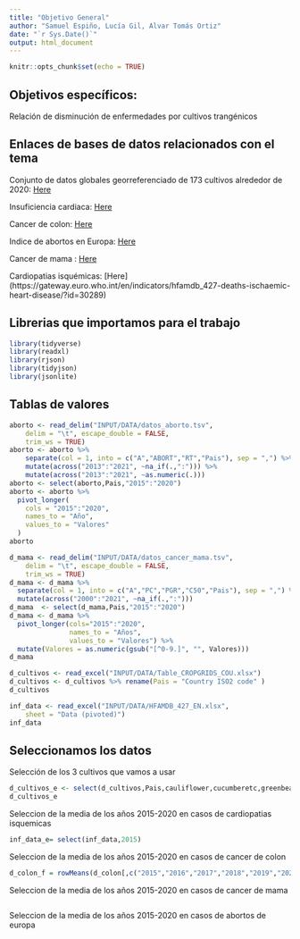 ```yaml
---
title: "Objetivo General"
author: "Samuel Espiño, Lucía Gil, Alvar Tomás Ortiz"
date: "`r Sys.Date()`"
output: html_document
---
```


```r
knitr::opts_chunk$set(echo = TRUE)
```

## Objetivos específicos: 

 Relación de disminución de enfermedades por cultivos trangénicos

## Enlaces de bases de datos relacionados con el tema

Conjunto de datos globales georreferenciado de 173 cultivos alrededor de 2020: [Here](https://figshare.com/articles/dataset/CROPGRIDS/22491997?file=41952177)

Insuficiencia cardiaca: [Here](https://ec.europa.eu/eurostat/databrowser/view/hlth_ehis_pa2u/default/table?lang=en)

Cancer de colon: [Here](https://ec.europa.eu/eurostat/databrowser/view/hlth_ehis_pa5u/default/table?lang=en)

Indice de abortos en Europa: [Here](https://ec.europa.eu/eurostat/databrowser/view/demo_fabortind/default/table?lang=en) 

Cancer de mama : [Here](https://ec.europa.eu/eurostat/databrowser/view/hlth_ps_scre__custom_8587007/default/table?lang=en)

Cardiopatias isquémicas: [Here] (https://gateway.euro.who.int/en/indicators/hfamdb_427-deaths-ischaemic-heart-disease/?id=30289)

## Librerias que importamos para el trabajo
```r
library(tidyverse)
library(readxl)
library(rjson)
library(tidyjson)
library(jsonlite)
```

## Tablas de valores

```r
aborto <- read_delim("INPUT/DATA/datos_aborto.tsv", 
    delim = "\t", escape_double = FALSE, 
    trim_ws = TRUE)
aborto <- aborto %>%
    separate(col = 1, into = c("A","ABORT","RT","Pais"), sep = ",") %>%
    mutate(across("2013":"2021", ~na_if(.,":"))) %>%
    mutate(across("2013":"2021", ~as.numeric(.)))
aborto <- select(aborto,Pais,"2015":"2020")
aborto <- aborto %>%
  pivot_longer(
    cols = "2015":"2020",
    names_to = "Año",
    values_to = "Valores"
  )
aborto
```


```r
d_mama <- read_delim("INPUT/DATA/datos_cancer_mama.tsv", 
    delim = "\t", escape_double = FALSE, 
    trim_ws = TRUE)
d_mama <- d_mama %>% 
  separate(col = 1, into = c("A","PC","PGR","C50","Pais"), sep = ",") %>%
  mutate(across("2000":"2021", ~na_if(.,":")))
d_mama  <- select(d_mama,Pais,"2015":"2020")
d_mama <- d_mama %>%
  pivot_longer(cols="2015":"2020",
               names_to = "Años",
               values_to = "Valores") %>%
  mutate(Valores = as.numeric(gsub("[^0-9.]", "", Valores)))
d_mama
```


```r
d_cultivos <- read_excel("INPUT/DATA/Table_CROPGRIDS_COU.xlsx")
d_cultivos <- d_cultivos %>% rename(Pais = "Country ISO2 code" )
d_cultivos
```
```r
inf_data <- read_excel("INPUT/DATA/HFAMDB_427_EN.xlsx", 
    sheet = "Data (pivoted)")
inf_data
```
## Seleccionamos los datos 

Selección de los 3 cultivos que vamos a usar
```r
d_cultivos_e <- select(d_cultivos,Pais,cauliflower,cucumberetc,greenbean)
d_cultivos_e
```
Seleccion de la media de los años 2015-2020 en casos de cardiopatias isquemicas
```r
inf_data_e= select(inf_data,2015)
```

Seleccion de la media de los años 2015-2020 en casos de cancer de colon
```r
d_colon_f = rowMeans(d_colon[,c("2015","2016","2017","2018","2019","2020")])
```
Seleccion de la media de los años 2015-2020 en casos de cancer de mama
```r

```

Seleccion de la media de los años 2015-2020 en casos de abortos de europa
```r

```

